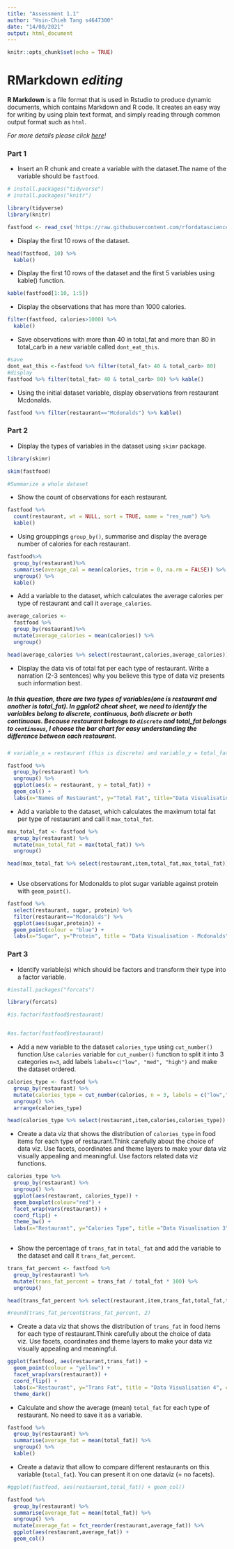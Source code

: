 ```yaml
---
title: "Assessment 1.1"
author: "Hsin-Chieh Tang s4647300"
date: "14/08/2021"
output: html_document
---
```


```r
knitr::opts_chunk$set(echo = TRUE)
```



# RMarkdown **_editing_**

**R Markdown** is a file format that is used in Rstudio to produce dynamic documents, which contains Markdown and R code. It creates an easy way for writing by using plain text format, and simply reading through common output format such as `html`.

*For more details please click [here](https://rmarkdown.rstudio.com/lesson-8.html)!*


### **Part 1**

- Insert an R chunk and create a variable with the dataset.The name of the variable should be `fastfood`.

```r
# install.packages("tidyverse")
# install.packages("knitr")

library(tidyverse)
library(knitr)

fastfood <- read_csv('https://raw.githubusercontent.com/rfordatascience/tidytuesday/master/data/2018/2018-09-04/fastfood_calories.csv')

```

- Display the first 10 rows of the dataset.

```r

head(fastfood, 10) %>% 
  kable()
```

- Display the first 10 rows of the dataset and the first 5 variables using kable() function.

```r

kable(fastfood[1:10, 1:5])

```

- Display the observations that has more than 1000 calories.

```r
filter(fastfood, calories>1000) %>% 
  kable()
```
- Save observations with more than 40 in total_fat and more than 80 in total_carb in a new variable called `dont_eat_this`.

```r
#save
dont_eat_this <-fastfood %>% filter(total_fat> 40 & total_carb> 80)
#display
fastfood %>% filter(total_fat> 40 & total_carb> 80) %>% kable()

```

- Using the initial dataset variable, display observations from restaurant Mcdonalds.

```r
fastfood %>% filter(restaurant=="Mcdonalds") %>% kable()
```

### **Part 2**

- Display the types of variables in the dataset using `skimr` package.

```r
library(skimr)

skim(fastfood)

#Summarize a whole dataset
```

- Show the count of observations for each restaurant.

```r
fastfood %>%
  count(restaurant, wt = NULL, sort = TRUE, name = "res_num") %>% 
  kable()

```

- Using grouppings `group_by()`, summarise and display the average number of calories for each restaurant.

```r
fastfood%>%
  group_by(restaurant)%>%
  summarise(average_cal = mean(calories, trim = 0, na.rm = FALSE)) %>% 
  ungroup() %>% 
  kable()
```
- Add a variable to the dataset, which calculates the average calories per type of restaurant and call it `average_calories`.

```r

average_calories <-
  fastfood %>% 
  group_by(restaurant)%>%
  mutate(average_calories = mean(calories)) %>% 
  ungroup()

head(average_calories %>% select(restaurant,calories,average_calories))

```

- Display the data vis of total fat per each type of restaurant. Write a narration (2-3 sentences) why you believe this type of data viz presents such information best.


##### In this question, there are two types of variables(one is restaurant and another is total_fat). In ggplot2 cheat sheet, we need to identify the variables belong to discrete, continuous, both discrete or both continuous. Because restaurant belongs to `discrete` and total_fat belongs to `continuous`, I choose the bar chart for easy understanding the difference between each restaurant.


```r

# variable_x = restaurant (this is discrete) and variable_y = total_fat (this is continuous)

fastfood %>% 
  group_by(restaurant) %>% 
  ungroup() %>% 
  ggplot(aes(x = restaurant, y = total_fat)) +
  geom_col() +
  labs(x="Names of Restaurant", y="Total Fat", title="Data Visualisation 1", caption = "Image 1:Bar Graph")

```

- Add a variable to the dataset, which calculates the maximum total fat per type of restaurant and call it `max_total_fat`.

```r

max_total_fat <- fastfood %>% 
  group_by(restaurant) %>%
  mutate(max_total_fat = max(total_fat)) %>% 
  ungroup()

head(max_total_fat %>% select(restaurant,item,total_fat,max_total_fat))
  
```

- Use observations for Mcdonalds to plot sugar variable against protein with `geom_point()`.

```r

fastfood %>% 
  select(restaurant, sugar, protein) %>% 
  filter(restaurant=="Mcdonalds") %>% 
  ggplot(aes(sugar,protein)) +
  geom_point(colour = "blue") +
  labs(x="Sugar", y="Protein", title = "Data Visualisation - Mcdonalds", caption = "Image 2:Point Graph")

```

### **Part 3**

- Identify variable(s) which should be factors and transform their type into a factor variable.

```r

#install.packages("forcats")

library(forcats)

#is.factor(fastfood$restaurant)


#as.factor(fastfood$restaurant)

```

- Add a new variable to the dataset `calories_type` using `cut_number()` function.Use `calories` variable for `cut_number()` function to split it into 3 categories `n=3`, add labels `labels=c("low", "med", "high")` and make the dataset ordered.

```r

calories_type <- fastfood %>% 
  group_by(restaurant) %>% 
  mutate(calories_type = cut_number(calories, n = 3, labels = c("low","med","high"))) %>% 
  ungroup() %>% 
  arrange(calories_type)

head(calories_type %>% select(restaurant,item,calories,calories_type))

```

- Create a data viz that shows the distribution of `calories_type` in food items for each type of restaurant.Think carefully about the choice of data viz. Use facets, coordinates and theme layers to make your data viz visually appealing and meaningful. Use factors related data viz functions.

```r

calories_type %>% 
  group_by(restaurant) %>% 
  ungroup() %>% 
  ggplot(aes(restaurant, calories_type)) +
  geom_boxplot(colour="red") +
  facet_wrap(vars(restaurant)) +
  coord_flip() +
  theme_bw() +
  labs(x="Restaurant", y="Calories Type", title ="Data Visualisation 3", caption = "Image 3:Plot Graph")
  

```

- Show the percentage of `trans_fat` in `total_fat` and add the variable to the dataset and call it `trans_fat_percent`.

```r

trans_fat_percent <- fastfood %>% 
  group_by(restaurant) %>% 
  mutate(trans_fat_percent = trans_fat / total_fat * 100) %>% 
  ungroup()

head(trans_fat_percent %>% select(restaurant,item,trans_fat,total_fat,trans_fat_percent))

#round(trans_fat_percent$trans_fat_percent, 2)

```

- Create a data viz that shows the distribution of `trans_fat` in food items for each type of restaurant.Think carefully about the choice of data viz. Use facets, coordinates and theme layers to make your data viz visually appealing and meaningful.

```r

ggplot(fastfood, aes(restaurant,trans_fat)) +
  geom_point(colour = "yellow") +
  facet_wrap(vars(restaurant)) +
  coord_flip() +
  labs(x="Restaurant", y="Trans Fat", title = "Data Visualisation 4", caption = "Image 4:Point Graph") +
  theme_dark()


```

- Calculate and show the average (mean) `total_fat` for each type of restaurant. No need to save it as a variable.

```r

fastfood %>% 
  group_by(restaurant) %>% 
  summarise(average_fat = mean(total_fat)) %>% 
  ungroup() %>% 
  kable()

```

- Create a dataviz that allow to compare different restaurants on this variable (`total_fat`). You can present it on one dataviz (= no facets).

```r

#ggplot(fastfood, aes(restaurant,total_fat)) + geom_col()

fastfood %>% 
  group_by(restaurant) %>% 
  summarise(average_fat = mean(total_fat)) %>% 
  ungroup() %>% 
  mutate(average_fat = fct_reorder(restaurant,average_fat)) %>% 
  ggplot(aes(restaurant,average_fat)) +
  geom_col()


```

